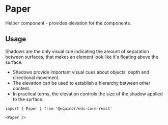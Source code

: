 
# Paper

Helper component - provides elevation for the components.

<Links 
    documentationUrl="https://eds.equinor.com/0b0c666ab/p/568642-elevation/b/790b54"
    sourceUrl="https://github.com/equinor/design-system/tree/develop/packages/eds-core-react/src/components/Paper/Paper.tsx"
    npmUrl="https://www.npmjs.com/package/@equinor/eds-core-react"
/>

<Story id="surfaces-paper--introduction"/>
<PropsTable />

## Usage

Shadows are the only visual cue indicating the amount of separation between surfaces, that makes an element look like it's floating above the surface.

 <ul>
    <li>Shadows provide important visual cues about objects’ depth and directional movement.</li>
    <li>The elevation can be used to establish a hierarchy between other content.</li>
    <li>In practical terms, the elevation controls the size of the shadow applied to the surface.</li>
  </ul>

```tsx
import { Paper } from '@equinor/eds-core-react'

<Paper />
```